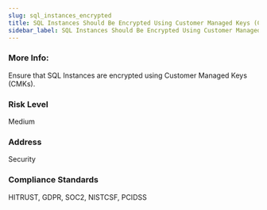 ```yaml
---
slug: sql_instances_encrypted
title: SQL Instances Should Be Encrypted Using Customer Managed Keys (CMKs)
sidebar_label: SQL Instances Should Be Encrypted Using Customer Managed Keys (CMKs)
---
```


### More Info:

Ensure that SQL Instances are encrypted using Customer Managed Keys (CMKs).

### Risk Level

Medium

### Address

Security

### Compliance Standards

HITRUST, GDPR, SOC2, NISTCSF, PCIDSS

